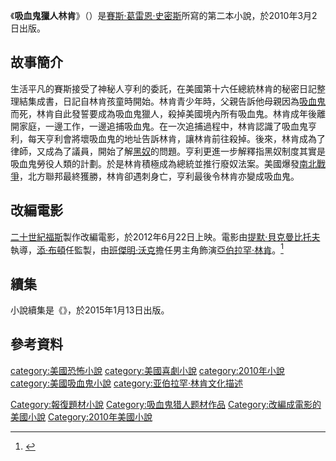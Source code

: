 {{infobox Book | <!-- See Wikipedia:WikiProject_Novels or Wikipedia:WikiProject_Books -->
| name             = 吸血鬼獵人林肯
| title_orig       = ''Abraham Lincoln, Vampire Hunter''
| image            = Abraham Lincoln Vampire Hunter Cover.jpg
| author           = [[賽斯·葛雷恩·史密斯|賽斯·葛雷恩·史密斯]]
| cover_artist     = 
| country          = {{flagicon|USA}}[[美國|美國]]
| language         = {{flagicon|USA}}[[英文|英文]]
| genre            = 偽歷史小說
| release_date     = {{flagicon|USA}}2010年3月2日
| media_type       = 平裝
}}
《'''吸血鬼獵人林肯'''》（{{lang-en|'''''Abraham Lincoln, Vampire Hunter'''''}}）是[[賽斯·葛雷恩·史密斯|賽斯·葛雷恩·史密斯]]所寫的第二本小說，於2010年3月2日出版。

== 故事簡介 ==
生活平凡的賽斯接受了神秘人亨利的委託，在美國第十六任總統林肯的秘密日記整理結集成書，日記自林肯孩童時開始。林肯青少年時，父親告訴他母親因為[[吸血鬼|吸血鬼]]而死，林肯自此發誓要成為吸血鬼獵人，殺掉美國境內所有吸血鬼。林肯成年後離開家庭，一邊工作，一邊追捕吸血鬼。在一次追捕過程中，林肯認識了吸血鬼亨利，每天亨利會將壞吸血鬼的地址告訴林肯，讓林肯前往殺掉。後來，林肯成為了律師，又成為了議員，開始了解[[黑奴|黑奴]]的問題。亨利更進一步解釋指黑奴制度其實是吸血鬼勞役人類的計劃。於是林肯積極成為總統並推行廢奴法案。美國爆發[[南北戰爭|南北戰爭]]，北方聯邦最終獲勝，林肯卻遇刺身亡，亨利最後令林肯亦變成吸血鬼。

== 改編電影 ==
{{main article|吸血鬼獵人林肯 (電影)}}
[[二十世紀福斯|二十世紀福斯]]製作改編電影，於2012年6月22日上映。電影由[[提默·貝克曼比托夫|提默·貝克曼比托夫]]執導，[[添·布頓|添·布頓]]任監製，由[[班傑明·沃克|班傑明·沃克]]擔任男主角飾演[[亞伯拉罕·林肯|亞伯拉罕·林肯]]。<ref>{{Cite web |url = https://www.nytimes.com/2011/05/10/movies/abraham-lincoln-vampire-hunter-rewrites-history.html? |title = Aside From the Vampires, Lincoln Film Seeks Accuracy |author = Michael Cieply |date = 2011-05-09 |publisher = The New York Times |language = en |accessdate = 2020-01-23 |archive-date = 2020-11-11 |archive-url = https://web.archive.org/web/20201111220711/http://www.nytimes.com/2011/05/10/movies/abraham-lincoln-vampire-hunter-rewrites-history.html |dead-url = no }}</ref>

== 續集 ==
小說續集是《''{{link-en|The Last American Vampire|The Last American Vampire}}''》，於2015年1月13日出版。

== 參考資料 ==
{{Reflist}}

{{DEFAULTSORT:Abraham Lincoln, Vampire Hunter}}
[[category:美國恐怖小說|category:美國恐怖小說]]
[[category:美國喜劇小說|category:美國喜劇小說]]
[[category:2010年小說|category:2010年小說]]
[[category:美國吸血鬼小說|category:美國吸血鬼小說]]
[[Category:報復題材小說|Category:報復題材小說]]
[[Category:吸血鬼猎人题材作品|Category:吸血鬼猎人题材作品]]
[[Category:改編成電影的美國小說|Category:改編成電影的美國小說]]
[[Category:2010年美國小說|Category:2010年美國小說]]
[[category:亚伯拉罕·林肯文化描述|category:亚伯拉罕·林肯文化描述]]